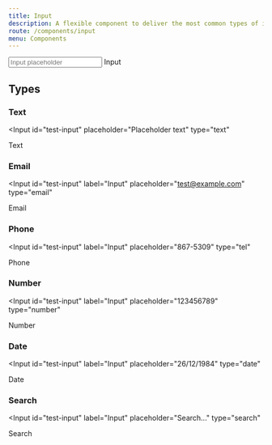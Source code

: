 ```yaml
---
title: Input
description: A flexible component to deliver the most common types of input fields
route: /components/input
menu: Components
---
```



<Input id="test-input" placeholder="Input placeholder">
  Input
</Input>

<PropsTable component={Input} />

## Types

### Text

<Input
  id="test-input"
  placeholder="Placeholder text"
  type="text"
>
  Text
</Input>

### Email

<Input
  id="test-input"
  label="Input"
  placeholder="test@example.com"
  type="email"
>
  Email
</Input>

### Phone

<Input
  id="test-input"
  label="Input"
  placeholder="867-5309"
  type="tel"
>
  Phone
</Input>

### Number

<Input
  id="test-input"
  label="Input"
  placeholder="123456789"
  type="number"
>
  Number
</Input>

### Date

<Input
  id="test-input"
  label="Input"
  placeholder="26/12/1984"
  type="date"
>
  Date
</Input>

### Search

<Input
  id="test-input"
  label="Input"
  placeholder="Search..."
  type="search"
>
  Search
</Input>
